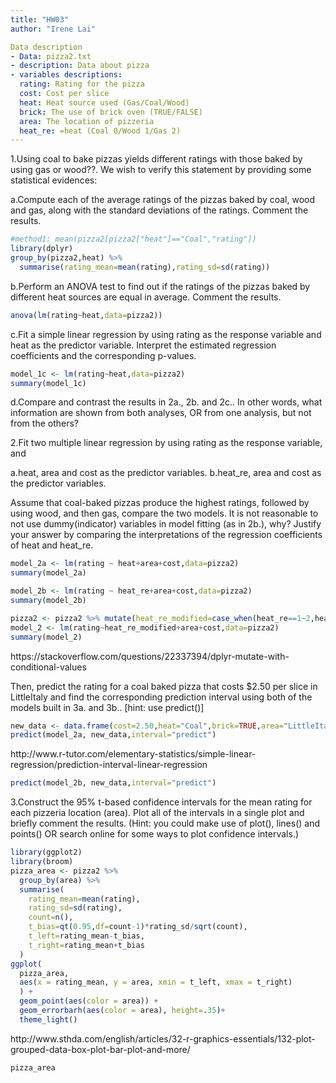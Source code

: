 ```yaml
---
title: "HW03"
author: "Irene Lai"

Data description
- Data: pizza2.txt
- description: Data about pizza
- variables descriptions:
  rating: Rating for the pizza
  cost: Cost per slice
  heat: Heat source used (Gas/Coal/Wood)
  brick: The use of brick oven (TRUE/FALSE)
  area: The location of pizzeria
  heat_re: =heat (Coal 0/Wood 1/Gas 2)
---
```


1.Using coal to bake pizzas yields different ratings with those baked by using gas or wood??. We wish to verify this statement by providing some statistical evidences:

a.Compute each of the average ratings of the pizzas baked by coal, wood and gas, along with the standard deviations of the ratings. Comment the results.
```r
#method1: mean(pizza2[pizza2["heat"]=="Coal","rating"])
library(dplyr)
group_by(pizza2,heat) %>%
  summarise(rating_mean=mean(rating),rating_sd=sd(rating))
```

b.Perform an ANOVA test to find out if the ratings of the pizzas baked by different heat sources are equal in average. Comment the results.

```r
anova(lm(rating~heat,data=pizza2))
```


c.Fit a simple linear regression by using rating as the response variable and heat as the predictor variable. Interpret the estimated regression coefficients and the corresponding p-values.

```r
model_1c <- lm(rating~heat,data=pizza2)
summary(model_1c)
```


d.Compare and contrast the results in 2a., 2b. and 2c.. In other words, what information are shown from both analyses, OR from one analysis, but not from the others?


2.Fit two multiple linear regression by using rating as the response variable, and

a.heat, area and cost as the predictor variables.
b.heat_re, area and cost as the predictor variables.

Assume that coal-baked pizzas produce the highest ratings, followed by using wood, and then gas, compare the two models. It is not reasonable to not use dummy(indicator) variables in model fitting (as in 2b.), why? Justify your answer by comparing the interpretations of the regression coefficients of heat and heat_re. 

```r
model_2a <- lm(rating ~ heat+area+cost,data=pizza2)
summary(model_2a)
```
```r
model_2b <- lm(rating ~ heat_re+area+cost,data=pizza2)
summary(model_2b)
```

```r
pizza2 <- pizza2 %>% mutate(heat_re_modified=case_when(heat_re==1~2,heat_re==2~1,heat_re==0~0))
model_2 <- lm(rating~heat_re_modified+area+cost,data=pizza2)
summary(model_2)
```
https://stackoverflow.com/questions/22337394/dplyr-mutate-with-conditional-values


Then, predict the rating for a coal baked pizza that costs $2.50 per slice in LittleItaly and find the corresponding prediction interval using both of the models built in 3a. and 3b.. [hint: use predict()]

```r
new_data <- data.frame(cost=2.50,heat="Coal",brick=TRUE,area="LittleItaly",heat_re=0)
predict(model_2a, new_data,interval="predict")
```
http://www.r-tutor.com/elementary-statistics/simple-linear-regression/prediction-interval-linear-regression
```r
predict(model_2b, new_data,interval="predict")
```


3.Construct the 95% t-based confidence intervals for the mean rating for each pizzeria location (area). Plot all of the intervals in a single plot and briefly comment the results. (Hint: you could make use of plot(), lines() and points() OR search online  for some ways to plot confidence intervals.)

```r
library(ggplot2)
library(broom)
pizza_area <- pizza2 %>%
  group_by(area) %>%
  summarise(
    rating_mean=mean(rating),
    rating_sd=sd(rating),
    count=n(),
    t_bias=qt(0.95,df=count-1)*rating_sd/sqrt(count),
    t_left=rating_mean-t_bias,
    t_right=rating_mean+t_bias 
  ) 
ggplot(
  pizza_area, 
  aes(x = rating_mean, y = area, xmin = t_left, xmax = t_right)
  ) +
  geom_point(aes(color = area)) +
  geom_errorbarh(aes(color = area), height=.35)+
  theme_light()

```
http://www.sthda.com/english/articles/32-r-graphics-essentials/132-plot-grouped-data-box-plot-bar-plot-and-more/

```r
pizza_area
```


